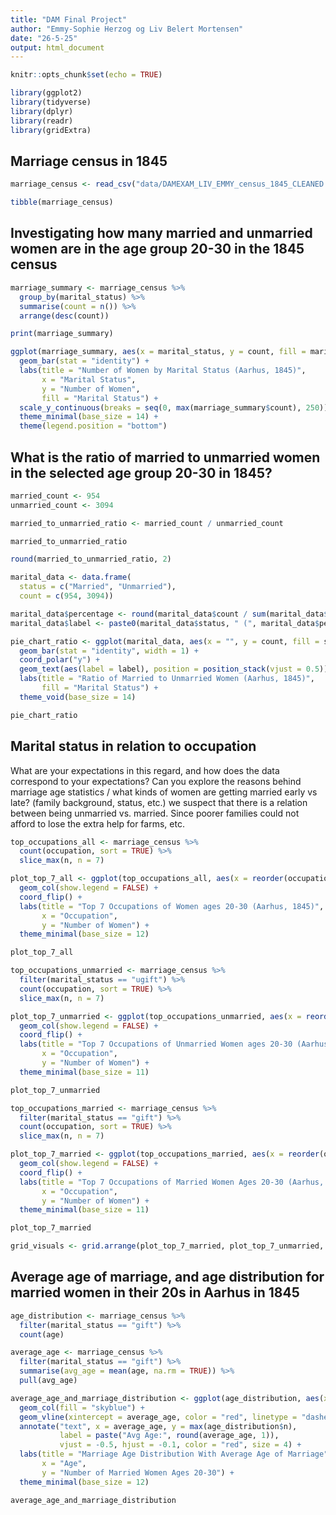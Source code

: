 ```yaml
---
title: "DAM Final Project"
author: "Emmy-Sophie Herzog og Liv Belert Mortensen"
date: "26-5-25"
output: html_document
---
```


```r
knitr::opts_chunk$set(echo = TRUE)

library(ggplot2)
library(tidyverse)
library(dplyr)
library(readr)
library(gridExtra)

```

## Marriage census in 1845

```r

marriage_census <- read_csv("data/DAMEXAM_LIV_EMMY_census_1845_CLEANED.csv.csv", is.na(NA))

tibble(marriage_census)

```
## Investigating how many married and unmarried women are in the age group 20-30 in the 1845 census

```r

marriage_summary <- marriage_census %>%
  group_by(marital_status) %>%
  summarise(count = n()) %>%
  arrange(desc(count))

print(marriage_summary)

```

```r

ggplot(marriage_summary, aes(x = marital_status, y = count, fill = marital_status)) +
  geom_bar(stat = "identity") +
  labs(title = "Number of Women by Marital Status (Aarhus, 1845)",
       x = "Marital Status",
       y = "Number of Women",
       fill = "Marital Status") +
  scale_y_continuous(breaks = seq(0, max(marriage_summary$count), 250)) +
  theme_minimal(base_size = 14) +
  theme(legend.position = "bottom")

```


## What is the ratio of married to unmarried women in the selected age group 20-30 in 1845?

```r

married_count <- 954
unmarried_count <- 3094

married_to_unmarried_ratio <- married_count / unmarried_count

married_to_unmarried_ratio

round(married_to_unmarried_ratio, 2)

```

```r

marital_data <- data.frame(
  status = c("Married", "Unmarried"),
  count = c(954, 3094))

marital_data$percentage <- round(marital_data$count / sum(marital_data$count) * 100, 1)
marital_data$label <- paste0(marital_data$status, " (", marital_data$percentage, "%)")

pie_chart_ratio <- ggplot(marital_data, aes(x = "", y = count, fill = status)) +
  geom_bar(stat = "identity", width = 1) +
  coord_polar("y") +
  geom_text(aes(label = label), position = position_stack(vjust = 0.5)) +
  labs(title = "Ratio of Married to Unmarried Women (Aarhus, 1845)",
       fill = "Marital Status") +
  theme_void(base_size = 14)

pie_chart_ratio

```

## Marital status in relation to occupation

What are your expectations in this regard, and how does the data correspond to your expectations?
Can you explore the reasons behind marriage age statistics / what kinds of women are getting married early vs late? (family background, status, etc.) 
we suspect that there is a relation between being unmarried vs. married. Since poorer families could not afford to lose the extra help for farms, etc.

```r

top_occupations_all <- marriage_census %>%
  count(occupation, sort = TRUE) %>%
  slice_max(n, n = 7)

plot_top_7_all <- ggplot(top_occupations_all, aes(x = reorder(occupation, n), y = n, fill = occupation)) +
  geom_col(show.legend = FALSE) +
  coord_flip() +
  labs(title = "Top 7 Occupations of Women ages 20-30 (Aarhus, 1845)",
       x = "Occupation",
       y = "Number of Women") +
  theme_minimal(base_size = 12)

plot_top_7_all

```

```r

top_occupations_unmarried <- marriage_census %>%
  filter(marital_status == "ugift") %>%
  count(occupation, sort = TRUE) %>%
  slice_max(n, n = 7)

plot_top_7_unmarried <- ggplot(top_occupations_unmarried, aes(x = reorder(occupation, n), y = n, fill = occupation)) +
  geom_col(show.legend = FALSE) +
  coord_flip() +
  labs(title = "Top 7 Occupations of Unmarried Women ages 20-30 (Aarhus, 1845)",
       x = "Occupation",
       y = "Number of Women") +
  theme_minimal(base_size = 11)

plot_top_7_unmarried

```

```r

top_occupations_married <- marriage_census %>%
  filter(marital_status == "gift") %>%
  count(occupation, sort = TRUE) %>%
  slice_max(n, n = 7)

plot_top_7_married <- ggplot(top_occupations_married, aes(x = reorder(occupation, n), y = n, fill = occupation)) +
  geom_col(show.legend = FALSE) +
  coord_flip() +
  labs(title = "Top 7 Occupations of Married Women Ages 20-30 (Aarhus, 1845)",
       x = "Occupation",
       y = "Number of Women") +
  theme_minimal(base_size = 11)

plot_top_7_married

```

```r

grid_visuals <- grid.arrange(plot_top_7_married, plot_top_7_unmarried, ncol = 1)

```


## Average age of marriage, and age distribution for married women in their 20s in Aarhus in 1845

```r

age_distribution <- marriage_census %>%
  filter(marital_status == "gift") %>%
  count(age)

average_age <- marriage_census %>%
  filter(marital_status == "gift") %>%
  summarise(avg_age = mean(age, na.rm = TRUE)) %>%
  pull(avg_age)

average_age_and_marriage_distribution <- ggplot(age_distribution, aes(x = age, y = n)) +
  geom_col(fill = "skyblue") +
  geom_vline(xintercept = average_age, color = "red", linetype = "dashed", linewidth = 1) +
  annotate("text", x = average_age, y = max(age_distribution$n), 
           label = paste("Avg Age:", round(average_age, 1)), 
           vjust = -0.5, hjust = -0.1, color = "red", size = 4) +
  labs(title = "Marriage Age Distribution With Average Age of Marriage",
       x = "Age",
       y = "Number of Married Women Ages 20-30") +
  theme_minimal(base_size = 12)

average_age_and_marriage_distribution

```
